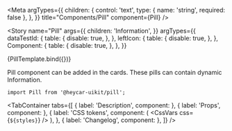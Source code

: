 

<!-- Meta -->

<Meta
  argTypes={{
    children: {
      control: 'text',
      type: { name: 'string', required: false },
    },
  }}
  title="Components/Pill"
  component={Pill}
/>


<!-- Canvas -->

<Story
  name="Pill"
  args={{
    children: 'Information',
  }}
  argTypes={{
    dataTestId: {
      table: {
        disable: true,
      },
    },
    leftIcon: {
      table: {
        disable: true,
      },
    },
    Component: {
      table: {
        disable: true,
      },
    },
  }}
>
  {PillTemplate.bind({})}
</Story>

<!-- Docs -->

<ComponentHeader
  name="Pill"
  version={version}
  stage={1}
  design="https://www.figma.com/file/rrvkvQEoVTOHa7MzyKSaoz/OTP-Global-Design-System?node-id=1370%3A40223"
/>

Pill component can be added in the cards. These pills can contain dynamic Information.

```tsx
import Pill from '@heycar-uikit/pill';
```

<!-- Description -->

<TabContainer
  tabs={[
    { label: 'Description', component: <Description /> },
    { label: 'Props', component: <Props of={Pill} /> },
    {
      label: 'CSS tokens',
      component: (
        <CssVars
          css={`
            ${styles}
          `}
        />
      ),
    },
    { label: 'Changelog', component: <Changelog /> },
  ]}
/>
